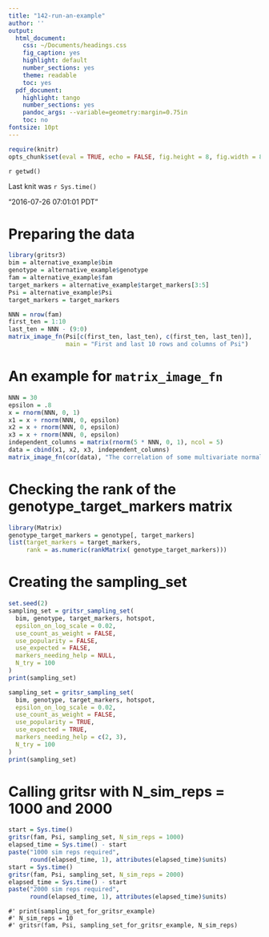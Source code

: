 ```yaml
---
title: "142-run-an-example"
author: ''
output:
  html_document:
    css: ~/Documents/headings.css
    fig_caption: yes
    highlight: default
    number_sections: yes
    theme: readable
    toc: yes
  pdf_document:
    highlight: tango
    number_sections: yes
    pandoc_args: --variable=geometry:margin=0.75in
    toc: no
fontsize: 10pt
---
```

<A NAME="top"> </A>

```r
require(knitr)
opts_chunk$set(eval = TRUE, echo = FALSE, fig.height = 8, fig.width = 8, tidy=FALSE)
```

`r getwd()`  

Last knit was `r Sys.time()`

"2016-07-26 07:01:01 PDT"

# Preparing the data
```r
library(gritsr3)
bim = alternative_example$bim
genotype = alternative_example$genotype
fam = alternative_example$fam
target_markers = alternative_example$target_markers[3:5]
Psi = alternative_example$Psi
target_markers = target_markers

NNN = nrow(fam)
first_ten = 1:10
last_ten = NNN - (9:0)
matrix_image_fn(Psi[c(first_ten, last_ten), c(first_ten, last_ten)],
                main = "First and last 10 rows and columns of Psi")
```

# An example for `matrix_image_fn`

```r
NNN = 30
epsilon = .8
x = rnorm(NNN, 0, 1) 
x1 = x + rnorm(NNN, 0, epsilon)
x2 = x + rnorm(NNN, 0, epsilon)
x3 = x + rnorm(NNN, 0, epsilon)
independent_columns = matrix(rnorm(5 * NNN, 0, 1), ncol = 5)
data = cbind(x1, x2, x3, independent_columns)
matrix_image_fn(cor(data), "The correlation of some multivariate normal data")
```

# Checking the rank of the genotype_target_markers matrix

```r
library(Matrix)
genotype_target_markers = genotype[, target_markers]
list(target_markers = target_markers,
     rank = as.numeric(rankMatrix( genotype_target_markers)))
```

# Creating the sampling_set
```r
set.seed(2)
sampling_set = gritsr_sampling_set(
  bim, genotype, target_markers, hotspot, 
  epsilon_on_log_scale = 0.02,
  use_count_as_weight = FALSE,
  use_popularity = FALSE,
  use_expected = FALSE,
  markers_needing_help = NULL,
  N_try = 100
)
print(sampling_set)

sampling_set = gritsr_sampling_set(
  bim, genotype, target_markers, hotspot, 
  epsilon_on_log_scale = 0.02,
  use_count_as_weight = FALSE,
  use_popularity = TRUE,
  use_expected = TRUE,
  markers_needing_help = c(2, 3),
  N_try = 100
)
print(sampling_set)
```



# Calling gritsr with N_sim_reps = 1000 and 2000
```r
start = Sys.time()
gritsr(fam, Psi, sampling_set, N_sim_reps = 1000)
elapsed_time = Sys.time() - start
paste("1000 sim reps required", 
      round(elapsed_time, 1), attributes(elapsed_time)$units)
start = Sys.time()
gritsr(fam, Psi, sampling_set, N_sim_reps = 2000)
elapsed_time = Sys.time() - start
paste("2000 sim reps required", 
      round(elapsed_time, 1), attributes(elapsed_time)$units)
```




```
#' print(sampling_set_for_gritsr_example)
#' N_sim_reps = 10
#' gritsr(fam, Psi, sampling_set_for_gritsr_example, N_sim_reps)
```